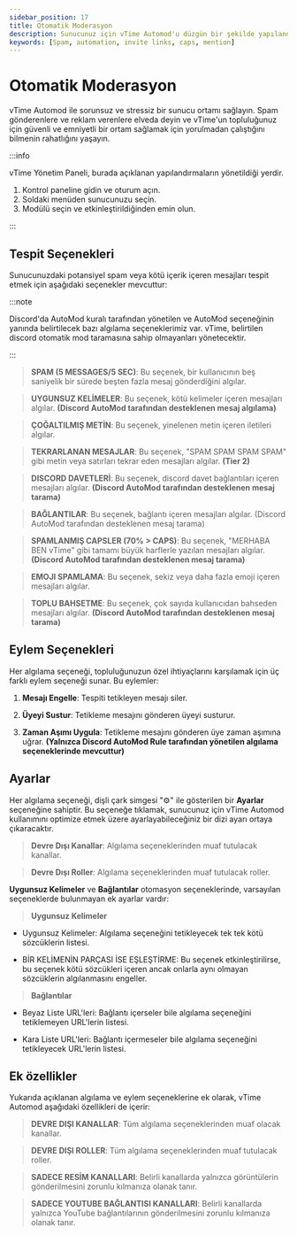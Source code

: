 ```yaml
---
sidebar_position: 17
title: Otomatik Moderasyon
description: Sunucunuz için vTime Automod'u düzgün bir şekilde yapılandırmak için bir kılavuz
keywords: [Spam, automation, invite links, caps, mention]
---
```


# Otomatik Moderasyon

vTime Automod ile sorunsuz ve stressiz bir sunucu ortamı sağlayın. Spam gönderenlere ve reklam verenlere elveda deyin ve vTime'un topluluğunuz için güvenli ve emniyetli bir ortam sağlamak için yorulmadan çalıştığını bilmenin rahatlığını yaşayın.

:::info

vTime Yönetim Paneli, burada açıklanan yapılandırmaların yönetildiği yerdir.

1. Kontrol paneline gidin ve oturum açın.
2. Soldaki menüden sunucunuzu seçin.
3. Modülü seçin ve etkinleştirildiğinden emin olun.

:::

## Tespit Seçenekleri

Sunucunuzdaki potansiyel spam veya kötü içerik içeren mesajları tespit etmek için aşağıdaki seçenekler mevcuttur:

:::note

Discord'da AutoMod kuralı tarafından yönetilen ve AutoMod seçeneğinin yanında belirtilecek bazı algılama seçeneklerimiz var. vTime, belirtilen discord otomatik mod taramasına sahip olmayanları yönetecektir.

:::

> **SPAM (5 MESSAGES/5 SEC)**: Bu seçenek, bir kullanıcının beş saniyelik bir sürede beşten fazla mesaj gönderdiğini algılar.

> **UYGUNSUZ KELİMELER**: Bu seçenek, kötü kelimeler içeren mesajları algılar. **(Discord AutoMod tarafından desteklenen mesaj algılama)**

> **ÇOĞALTILMIŞ METİN**: Bu seçenek, yinelenen metin içeren iletileri algılar.

> **TEKRARLANAN MESAJLAR**: Bu seçenek, "SPAM SPAM SPAM SPAM" gibi metin veya satırları tekrar eden mesajları algılar. **(Tier 2)**

> **DISCORD DAVETLERİ**: Bu seçenek, discord davet bağlantıları içeren mesajları algılar. **(Discord AutoMod tarafından desteklenen mesaj tarama)**

> **BAĞLANTILAR**: Bu seçenek, bağlantı içeren mesajları algılar. (Discord AutoMod tarafından desteklenen mesaj tarama)

> **SPAMLANMIŞ CAPSLER (70% > CAPS)**: Bu seçenek, "MERHABA BEN vTime" gibi tamamı büyük harflerle yazılan mesajları algılar. **(Discord AutoMod tarafından desteklenen mesaj tarama)**

> **EMOJI SPAMLAMA**: Bu seçenek, sekiz veya daha fazla emoji içeren mesajları algılar.

> **TOPLU BAHSETME**: Bu seçenek, çok sayıda kullanıcıdan bahseden mesajları algılar. **(Discord AutoMod tarafından desteklenen mesaj tarama)**

## Eylem Seçenekleri

Her algılama seçeneği, topluluğunuzun özel ihtiyaçlarını karşılamak için üç farklı eylem seçeneği sunar. Bu eylemler:

1. **Mesajı Engelle**: Tespiti tetikleyen mesajı siler.

2. **Üyeyi Sustur**: Tetikleme mesajını gönderen üyeyi susturur.

3. **Zaman Aşımı Uygula**: Tetikleme mesajını gönderen üye zaman aşımına uğrar. **(Yalnızca Discord AutoMod Rule tarafından yönetilen algılama seçeneklerinde mevcuttur)**

## Ayarlar

Her algılama seçeneği, dişli çark simgesi "⚙️" ile gösterilen bir **Ayarlar** seçeneğine sahiptir. Bu seçeneğe tıklamak, sunucunuz için vTime Automod kullanımını optimize etmek üzere ayarlayabileceğiniz bir dizi ayarı ortaya çıkaracaktır.

> **Devre Dışı Kanallar**: Algılama seçeneklerinden muaf tutulacak kanallar.

> **Devre Dışı Roller**: Algılama seçeneklerinden muaf tutulacak roller.

**Uygunsuz Kelimeler** ve **Bağlantılar** otomasyon seçeneklerinde, varsayılan seçeneklerde bulunmayan ek ayarlar vardır:

> **Uygunsuz Kelimeler**

- Uygunsuz Kelimeler: Algılama seçeneğini tetikleyecek tek tek kötü sözcüklerin listesi.

- BİR KELİMENİN PARÇASI İSE EŞLEŞTİRME: Bu seçenek etkinleştirilirse, bu seçenek kötü sözcükleri içeren ancak onlarla aynı olmayan sözcüklerin algılanmasını engeller.

> **Bağlantılar**

- Beyaz Liste URL'leri: Bağlantı içerseler bile algılama seçeneğini tetiklemeyen URL'lerin listesi.

- Kara Liste URL'leri: Bağlantı içermeseler bile algılama seçeneğini tetikleyecek URL'lerin listesi.

## Ek özellikler

Yukarıda açıklanan algılama ve eylem seçeneklerine ek olarak, vTime Automod aşağıdaki özellikleri de içerir:

> **DEVRE DIŞI KANALLAR**: Tüm algılama seçeneklerinden muaf olacak kanallar.

> **DEVRE DIŞI ROLLER**: Tüm algılama seçeneklerinden muaf tutulacak roller.

> **SADECE RESİM KANALLARI**: Belirli kanallarda yalnızca görüntülerin gönderilmesini zorunlu kılmanıza olanak tanır.

> **SADECE YOUTUBE BAĞLANTISI KANALLARI**: Belirli kanallarda yalnızca YouTube bağlantılarının gönderilmesini zorunlu kılmanıza olanak tanır.
